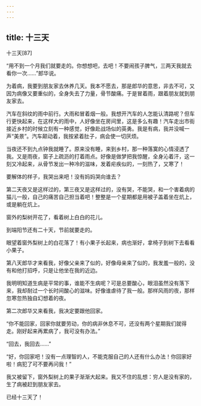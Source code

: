 ```yaml
---
---
---
```

title: 十三天
---




十三天[87]



“用不到一个月我们就要走的。你想想吧，去吧！不要闹孩子脾气，三两天我就去看你一次……”郎华说。

为着病，我要到朋友家去休养几天。我本不愿去，那是郎华的意思，非去不可，又因为病像又要重似的，全身失去了力量，骨节酸痛。于是冒着雨，跟着朋友就到朋友家去。

汽车在斜纹的雨中前行。大雨和冒着烟一般。我想开汽车的人怎能认清路呢？但车行更快起来，在这样大的雨中，人好像坐在房间里，这是多么有趣！汽车走出市街接近乡村的时候立刻有一种感觉，好像赴战场似的英勇。我是有病，我并没喊一声“美景”。汽车颠动着，我按紧着肚子，病会使一切厌烦。

当夜还不到九点钟我就睡了。原来没有睡，来到乡村，那一种落寞的心情浸透了我。又是雨夜，窗子上疏沥的打着雨点。好像是做梦把我惊醒，全身沁着汗，这一刻又冷起来，从骨节发出一种冷的滋味，发着疟疾似的，一刻热了，又寒了！

要解体的样子，我哭出来吧！没有妈妈哭向谁去？

第二天夜又是这样过的，第三夜又是这样过的，没有哭，不能哭，和一个害着病的猫儿一般，自己的痛苦自己担当着吧！整整是一个星期都是用被子盖着坐在炕上，或是躺在炕上。

窗外的梨树开花了，看着树上白白的花儿。

到端阳节还有二十天，节前就要走的。

眼望着窗外梨树上的白花落了！有小果子长起来，病也渐好，拿椅子到树下去看看小果子。

第八天郎华才来看我，好像父亲来了似的，好像母亲来了似的，我发羞一般的，没有和他打招呼，只是让他坐在我的近边。

我明明知道生病是平常的事，谁能不生病呢？可是总要酸心，眼泪虽然没有落下来，我却耐过一个长时间酸心的滋味。好像谁虐待了我一般。那样风雨的夜，那样忽寒忽热独自幻想着的夜。

第二次郎华又来看我，我决定要跟他回家。

“你不能回家，回家你就要劳动，你的病非休息不可，还没有两个星期我们就得走。刚好起来再累病了，我可没有办法。”

“回去，我回去……”

“好，你回家吧！没有一点理智的人，不能克服自己的人还有什么办法！你回家好啦！病犯了可不要再问我！”

我又被留下，窗外梨树上的果子渐渐大起来。我又不住的乱想：穷人是没有家的，生了病被赶到朋友家去。

已经十三天了！